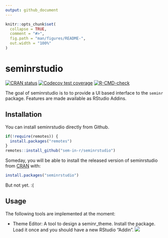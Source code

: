 ```yaml
---
output: github_document
---
```


<!-- README.md is generated from README.Rmd. Please edit that file -->

```r
knitr::opts_chunk$set(
  collapse = TRUE,
  comment = "#>",
  fig.path = "man/figures/README-",
  out.width = "100%"
)
```

# seminrstudio

<!-- badges: start -->
[![CRAN status](https://www.r-pkg.org/badges/version/seminrstudio)](https://CRAN.R-project.org/package=seminrstudio)
[![Codecov test coverage](https://codecov.io/gh/sem-in-r/seminrstudio/branch/master/graph/badge.svg)](https://codecov.io/gh/sem-in-r/seminrstudio?branch=master)
[![R-CMD-check](https://github.com/sem-in-r/seminrstudio/actions/workflows/R-CMD-check.yaml/badge.svg)](https://github.com/sem-in-r/seminrstudio/actions/workflows/R-CMD-check.yaml)
<!-- badges: end -->

The goal of seminrstudio is to to provide a UI based interface to the `seminr` package. 
Features are made available as RStudio Addins.

## Installation


You can install seminrstudio directly from Github.

```r
if(!require(remotes)) {
  install.packages("remotes")
}
remotes::install_github("sem-in-r/seminrstudio")
```

Someday, you will be able to install the released version of seminrstudio from [CRAN](https://CRAN.R-project.org) with:

``` r
install.packages("seminrstudio")
```

But not yet. :(



## Usage

The following tools are implemented at the moment:

- Theme Editor: A tool to design a seminr_theme. Install the package. Load it once and you should have a new RStudio "Addin".
![](rstudio.png)

